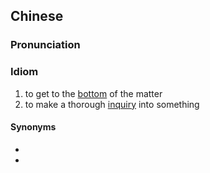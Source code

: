 {{also|穷根究底}}
==Chinese==
{{zh-forms|s=穷根究底}}

===Pronunciation===
{{zh-pron
|m=qiónggēnjiùdǐ
|cat=id
}}

===Idiom===
{{zh-idiom}}

# to get to the [[bottom]] of the matter
# to make a thorough [[inquiry]] into something

====Synonyms====
* {{zh-l|追根究底}}
* {{zh-l|尋根究底}}